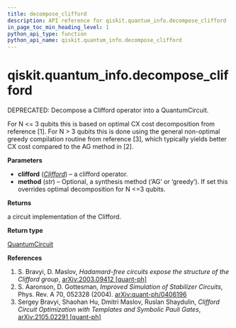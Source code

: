 ```yaml
---
title: decompose_clifford
description: API reference for qiskit.quantum_info.decompose_clifford
in_page_toc_min_heading_level: 1
python_api_type: function
python_api_name: qiskit.quantum_info.decompose_clifford
---
```


<span id="qiskit-quantum-info-decompose-clifford" />

# qiskit.quantum\_info.decompose\_clifford

<Function id="qiskit.quantum_info.decompose_clifford" isDedicatedPage={true} github="https://github.com/qiskit/qiskit/tree/stable/0.23/qiskit/quantum_info/synthesis/clifford_decompose.py" signature="decompose_clifford(clifford, method=None)">
  DEPRECATED: Decompose a Clifford operator into a QuantumCircuit.

  For N \<= 3 qubits this is based on optimal CX cost decomposition from reference \[1]. For N > 3 qubits this is done using the general non-optimal greedy compilation routine from reference \[3], which typically yields better CX cost compared to the AG method in \[2].

  **Parameters**

  *   **clifford** ([*Clifford*](qiskit.quantum_info.Clifford "qiskit.quantum_info.Clifford")) – a clifford operator.
  *   **method** (*str*) – Optional, a synthesis method (‘AG’ or ‘greedy’). If set this overrides optimal decomposition for N \<=3 qubits.

  **Returns**

  a circuit implementation of the Clifford.

  **Return type**

  [QuantumCircuit](qiskit.circuit.QuantumCircuit "qiskit.circuit.QuantumCircuit")

  **References**

  1.  S. Bravyi, D. Maslov, *Hadamard-free circuits expose the structure of the Clifford group*, [arXiv:2003.09412 \[quant-ph\]](https://arxiv.org/abs/2003.09412)
  2.  S. Aaronson, D. Gottesman, *Improved Simulation of Stabilizer Circuits*, Phys. Rev. A 70, 052328 (2004). [arXiv:quant-ph/0406196](https://arxiv.org/abs/quant-ph/0406196)
  3.  Sergey Bravyi, Shaohan Hu, Dmitri Maslov, Ruslan Shaydulin, *Clifford Circuit Optimization with Templates and Symbolic Pauli Gates*, [arXiv:2105.02291 \[quant-ph\]](https://arxiv.org/abs/2105.02291)
</Function>

